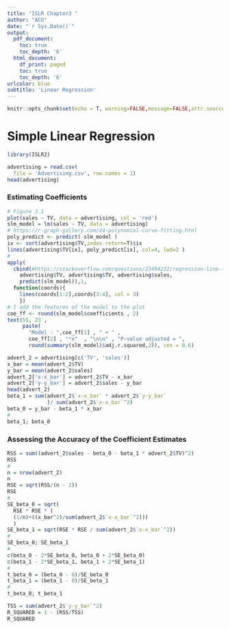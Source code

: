 ```yaml
---
title: "ISLR Chapter3 "
author: "ACO"
date: "`r Sys.Date()`"
output:
  pdf_document:
    toc: true
    toc_depth: '6'
  html_document:
    df_print: paged
    toc: true
    toc_depth: '6'
urlcolor: blue
subtitle: 'Linear Regression'
---
```


\newpage
```r
knitr::opts_chunk$set(echo = T, warning=FALSE,message=FALSE,attr.source='.numberLines',attr.output='.numberLines', fig.align='center', dpi=350, fig.width=15, fig.height=15)
```

# Simple Linear Regression

```r
library(ISLR2)
```

```r
advertising = read.csv(
  file = 'Advertising.csv', row.names = 1)
head(advertising)
```

### Estimating Coefficients

```r
# Figure 3.1
plot(sales ~ TV, data = advertising, col = 'red')
slm_model = lm(sales ~ TV, data = advertising)
# https://r-graph-gallery.com/44-polynomial-curve-fitting.html
poly_predict <- predict( slm_model ) 
ix <- sort(advertising$TV,index.return=T)$ix
lines(advertising$TV[ix], poly_predict[ix], col=4, lwd=2 ) 
#
apply(
  cbind(#https://stackoverflow.com/questions/23494232/regression-line-to-data-points-how-to-create-vertical-lines
    advertising$TV, advertising$TV, advertising$sales, 
    predict(slm_model)),1,
  function(coords){
    lines(coords[1:2],coords[3:4], col = 3)
    })
# I add the features of the model to the plot
coe_ff <- round(slm_model$coefficients , 2)
text(55, 23 , 
     paste(
       "Model : ",coe_ff[1] , " + " , 
       coe_ff[2] , "*x"  , "\n\n" , "P-value adjusted = ", 
       round(summary(slm_model)$adj.r.squared,2)), cex = 0.6)
```


```r
advert_2 = advertising[c('TV', 'sales')]
x_bar = mean(advert_2$TV)
y_bar = mean(advert_2$sales)
advert_2['x-x_bar'] = advert_2$TV - x_bar
advert_2['y-y_bar'] = advert_2$sales - y_bar
head(advert_2)
beta_1 = sum(advert_2$`x-x_bar` * advert_2$`y-y_bar`
             )/ sum(advert_2$`x-x_bar`^2)
beta_0 = y_bar - beta_1 * x_bar
#
beta_1; beta_0
```

### Assessing the Accuracy of the Coefficient Estimates

```r
RSS = sum((advert_2$sales - beta_0 - beta_1 * advert_2$TV)^2)
RSS
#
n = nrow(advert_2)
n
RSE = sqrt(RSS/(n - 2))
RSE
#
SE_beta_0 = sqrt(
  RSE * RSE * (
  (1/n)+((x_bar^2)/sum(advert_2$`x-x_bar`^2)))
  )
SE_beta_1 = sqrt(RSE * RSE / sum(advert_2$`x-x_bar`^2))
#
SE_beta_0; SE_beta_1
#
c(beta_0 - 2*SE_beta_0, beta_0 + 2*SE_beta_0)
c(beta_1 - 2*SE_beta_1, beta_1 + 2*SE_beta_1)
#
t_beta_0 = (beta_0 - 0)/SE_beta_0
t_beta_1 = (beta_1 - 0)/SE_beta_1
#
t_beta_0; t_beta_1
```


```r
TSS = sum(advert_2$`y-y_bar`^2)
R_SQUARED = 1 - (RSS/TSS)
R_SQUARED
```

